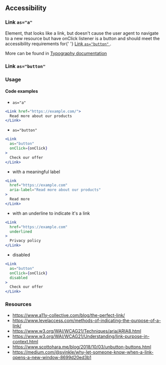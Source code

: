 
## Accessibility

### Link `as="a"`

<AccessibilityList rules={rules} />

<InfoBox>
  Element, that looks like a link, but doesn't cause the user agent to navigate
  to a new resource but have onClick listener is a button and should meet the
  accessibility requirements for{' '}
  <a href="#link-asbutton">
    Link <code>as="button"</code>
  </a>
  .
</InfoBox>

More can be found in [Typography documentation](/docs/foundation-✨-typography--page#accessibility)

### Link `as="button"`

<AccessibilityList rules={asButtonRules} />

### Usage

#### Code examples

- `as="a"`

<!-- prettier-ignore -->
```jsx
<Link href="https://example.com/">
  Read more about our products
</Link>
```

- `as="button"`

<!-- prettier-ignore -->
```jsx
<Link
  as="button"
  onClick={onClick}
>
  Check our offer
</Link>
```

- with a meaningful label

<!-- prettier-ignore -->
```jsx
<Link
  href="https://example.com"
  aria-label="Read more about our products"
>
  Read more
</Link>
```

- with an underline to indicate it's a link

<!-- prettier-ignore -->
```jsx
<Link
  href="https://example.com"
  underlined
>
  Privacy policy
</Link>
```

- disabled

<!-- prettier-ignore -->
```jsx
<Link
  as="button"
  onClick={onClick}
  disabled
>
  Check our offer
</Link>
```

### Resources

- <https://www.a11y-collective.com/blog/the-perfect-link/>
- <https://www.levelaccess.com/methods-of-indicating-the-purpose-of-a-link/>
- <https://www.w3.org/WAI/WCAG21/Techniques/aria/ARIA8.html>
- <https://www.w3.org/WAI/WCAG21/Understanding/link-purpose-in-context.html>
- <https://www.scottohara.me/blog/2018/10/03/unbutton-buttons.html>
- <https://medium.com/@svinkle/why-let-someone-know-when-a-link-opens-a-new-window-8699d20ed3b1>
